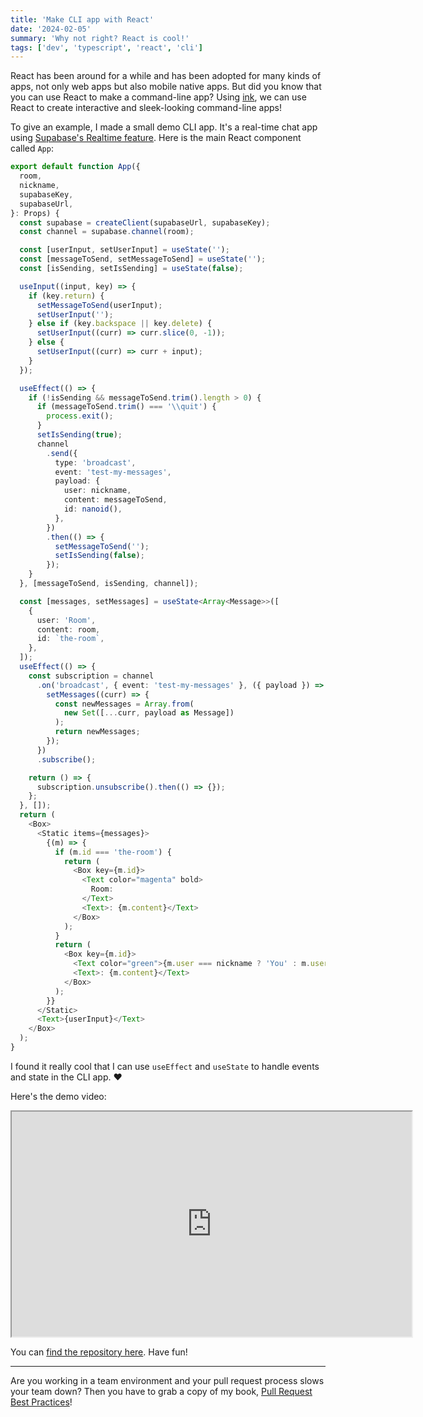 ```yaml
---
title: 'Make CLI app with React'
date: '2024-02-05'
summary: 'Why not right? React is cool!'
tags: ['dev', 'typescript', 'react', 'cli']
---
```


React has been around for a while and has been adopted for many kinds of apps, not only web apps but also mobile native apps. But did you know that you can use React to make a command-line app? Using [ink](https://github.com/vadimdemedes/ink), we can use React to create interactive and sleek-looking command-line apps!

To give an example, I made a small demo CLI app. It's a real-time chat app using [Supabase's Realtime feature](https://supabase.com/docs/guides/realtime). Here is the main React component called `App`:

```typescript
export default function App({
  room,
  nickname,
  supabaseKey,
  supabaseUrl,
}: Props) {
  const supabase = createClient(supabaseUrl, supabaseKey);
  const channel = supabase.channel(room);

  const [userInput, setUserInput] = useState('');
  const [messageToSend, setMessageToSend] = useState('');
  const [isSending, setIsSending] = useState(false);

  useInput((input, key) => {
    if (key.return) {
      setMessageToSend(userInput);
      setUserInput('');
    } else if (key.backspace || key.delete) {
      setUserInput((curr) => curr.slice(0, -1));
    } else {
      setUserInput((curr) => curr + input);
    }
  });

  useEffect(() => {
    if (!isSending && messageToSend.trim().length > 0) {
      if (messageToSend.trim() === '\\quit') {
        process.exit();
      }
      setIsSending(true);
      channel
        .send({
          type: 'broadcast',
          event: 'test-my-messages',
          payload: {
            user: nickname,
            content: messageToSend,
            id: nanoid(),
          },
        })
        .then(() => {
          setMessageToSend('');
          setIsSending(false);
        });
    }
  }, [messageToSend, isSending, channel]);

  const [messages, setMessages] = useState<Array<Message>>([
    {
      user: 'Room',
      content: room,
      id: `the-room`,
    },
  ]);
  useEffect(() => {
    const subscription = channel
      .on('broadcast', { event: 'test-my-messages' }, ({ payload }) => {
        setMessages((curr) => {
          const newMessages = Array.from(
            new Set([...curr, payload as Message])
          );
          return newMessages;
        });
      })
      .subscribe();

    return () => {
      subscription.unsubscribe().then(() => {});
    };
  }, []);
  return (
    <Box>
      <Static items={messages}>
        {(m) => {
          if (m.id === 'the-room') {
            return (
              <Box key={m.id}>
                <Text color="magenta" bold>
                  Room:
                </Text>
                <Text>: {m.content}</Text>
              </Box>
            );
          }
          return (
            <Box key={m.id}>
              <Text color="green">{m.user === nickname ? 'You' : m.user}</Text>
              <Text>: {m.content}</Text>
            </Box>
          );
        }}
      </Static>
      <Text>{userInput}</Text>
    </Box>
  );
}
```

I found it really cool that I can use `useEffect` and `useState` to handle events and state in the CLI app. ❤️

Here's the demo video:

<iframe
  title="video"
  src="https://player.cloudinary.com/embed/?public_id=ink-chat-cli_aunxs0&cloud_name=dlampxaex&player[muted]=false&player[autoplay]=true&player[loop]=true"
  width="640"
  height="360"
  style={{ height: 'auto', width: '100%', aspectRatio: 640 / 360 }}
  allow="autoplay; fullscreen; encrypted-media; picture-in-picture"
></iframe>

You can [find the repository here](https://github.com/nicnocquee/ink-chat-cli). Have fun!

---

Are you working in a team environment and your pull request process slows your team down? Then you have to grab a copy of my book, [Pull Request Best Practices](https://pr.nico.fyi)!
